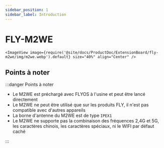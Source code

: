 ```yaml
---
sidebar_position: 1
sidebar_label: Introduction
---
```


# FLY-M2WE

    <ImageView image={require('@site/docs/ProductDoc/ExtensionBoard/fly-m2we/img/m2we.webp').default} size="40%" align="Center" />

## Points à noter

:::danger Points à noter

* Le M2WE est préchargé avec FLYOS à l'usine et peut être lancé directement
* Le M2WE ne peut être utilisé que sur les produits FLY, il n'est pas compatible avec d'autres appareils
* La borne d'antenne du M2WE est de type `IPEX1`
* Le M2WE ne supporte pas la combinaison des fréquences 2,4G et 5G, les caractères chinois, les caractères spéciaux, ni le WIFI par défaut caché

:::